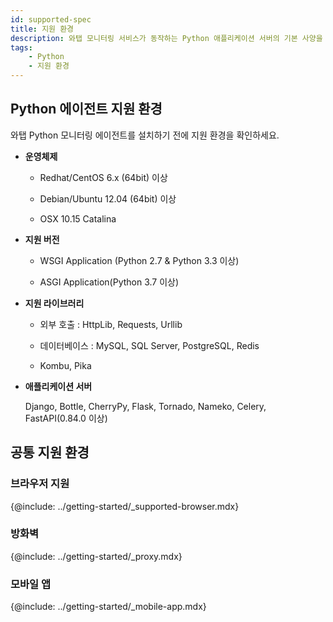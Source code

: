 ```yaml
---
id: supported-spec
title: 지원 환경
description: 와탭 모니터링 서비스가 동작하는 Python 애플리케이션 서버의 기본 사양을 알아보세요.
tags:
    - Python
    - 지원 환경
---
```


## Python 에이전트 지원 환경

와탭 Python 모니터링 에이전트를 설치하기 전에 지원 환경을 확인하세요.

* **운영체제**

    * Redhat/CentOS 6.x (64bit) 이상

    * Debian/Ubuntu 12.04 (64bit) 이상

    * OSX 10.15 Catalina

* **지원 버전**

    * WSGI Application (Python 2.7 & Python 3.3 이상)

    * ASGI Application(Python 3.7 이상)

* **지원 라이브러리**

    * 외부 호출 : HttpLib, Requests, Urllib

    * 데이터베이스 : MySQL, SQL Server, PostgreSQL, Redis
    
    * Kombu, Pika

* **애플리케이션 서버**

  Django, Bottle, CherryPy, Flask, Tornado, Nameko, Celery, FastAPI(0.84.0 이상)

## 공통 지원 환경

### 브라우저 지원

{@include: ../getting-started/_supported-browser.mdx}  

### 방화벽

{@include: ../getting-started/_proxy.mdx}  

### 모바일 앱

{@include: ../getting-started/_mobile-app.mdx} 